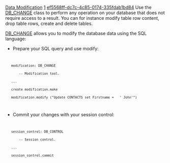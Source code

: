 [[Property:title|Data Modification]]
[[Property:weight|1]]
[[Property:uuid|ef5568ff-dc7c-4c85-0174-335fdab1bd84]]
Use the [[ref:/libraries/store/reference/db_change_flatshort|DB_CHANGE]]  class to perform any operation on your database that does not require access to a result. You can for instance modify table row content, drop table rows, create and delete tables.

{{note|Take a look at the [[Data Object Coupling|Data Storing]]  capability if you want to '''insert''' table rows. }}

[[ref:/libraries/store/reference/db_change_flatshort|DB_CHANGE]]  allows you to modify the database data using the SQL language:
* Prepare your SQL query and use modify:
<code>
	modification: DB_CHANGE
		-- Modification tool.
	...
	create modification.make
	modification.modify ("Update CONTACTS set Firstname =   ' John'")
</code>

* Commit your changes with your session control:
<code>
	session_control: DB_CONTROL
		-- Session control.
	...
	session_control.commit
</code>

{{tip|It is always better to check the database status for errors before committing changes. }}


{{seealso|<br/>
[[Data Object Coupling|Data storing]]  <br/>
[[Stored Procedures|Stored procedures]]  <br/>
[[EiffelStore Implementation Layer|Implementation]]  <br/>
}}



